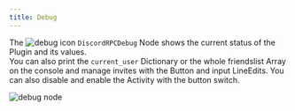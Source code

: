 ```yaml
---
title: Debug
---
```

The ![debug icon](/images/debug.svg#icon) `DiscordRPCDebug` Node shows the current status of the Plugin and its values.<br/>
You can also print the `current_user` Dictionary or the whole friendslist Array on the console and manage invites with the Button and input LineEdits. You can also disable and enable the Activity with the button switch.


![debug node](/images/debug-node.png)
